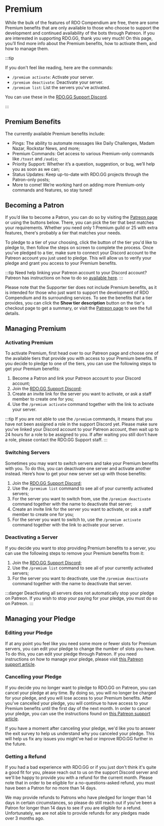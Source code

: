 # Premium


While the bulk of the features of RDO Compendium are free, there are some Premium benefits that are only available to those who choose to support the development and continued availability of the bots through Patreon. If you are interested in supporting RDO.GG, thank you very much! On this page, you’ll find more info about the Premium benefits, how to activate them, and how to manage them.

:::tip

If you don't feel like reading, here are the commands:

- `/premium activate`: Activate your server.
- `/premium deactivate`: Deactivate your server.
- `/premium list`: List the servers you've activated.

You can use these in the [RDO.GG Support Discord](https://rdo.gg/discord/).

:::

## Premium Benefits

The currently available Premium benefits include:

- Pings: The ability to automate messages like Daily Challenges, Madam Nazar, Rockstar News, and more;
- Premium Commands: Get access to various Premium-only commands like `/toast` and `/audio`;
- Priority Support: Whether it’s a question, suggestion, or bug, we’ll help you as soon as we can;
- Status Updates: Keep up-to-date with RDO.GG projects through the Patron-only posts;
- More to come! We’re working hard on adding more Premium-only commands and features, so stay tuned!

## Becoming a Patron

If you’d like to become a Patron, you can do so by visiting the [Patreon page](https://rdo.gg/patreon/) or using the buttons below. There, you can pick the tier that best matches your requirements. Whether you need only 1 Premium guild or 25 with extra features, there's probably a tier that matches your needs.

<PatreonButtons />

To pledge to a tier of your choosing, click the button of the tier you'd like to pledge to, then follow the steps on screen to complete the process. Once you've pledged to a tier, make sure to connect your Discord account to the Patreon account you just used to pledge. This will allow us to verify your pledge and grant you access to your Premium benefits.

:::tip
Need help linking your Patreon account to your Discord account? Patreon has instructions on how to do so [available here](https://support.patreon.com/hc/en-us/articles/212052266).
:::

Please note that the Supporter tier does not include Premium benefits, as it is intended for those who just want to support the development of RDO Compendium and its surrounding services. To see the benefits that a tier provides, you can click the **Show tier description** button on the tier's checkout page to get a summary, or visit the [Patreon page](https://rdo.gg/patreon/) to see the full details.

## Managing Premium

### Activating Premium

To activate Premium, first head over to our Patreon page and choose one of the available tiers that provide you with access to your Premium benefits. If you decide to pledge to one of the tiers, you can use the following steps to get your Premium benefits:

1. Become a Patron and link your Patreon account to your Discord account;
2. Join the [RDO.GG Support Discord](https://rdo.gg/discord/);
3. Create an invite link for the server you want to activate, or ask a staff member to create one for you;
4. Use the `/premium activate` command together with the link to activate your server.

:::tip
If you are not able to use the `/premium` commands, it means that you have not been assigned a role in the support Discord yet. Please make sure you've linked your Discord account to your Patreon account, then wait up to 24 hours for a role to be assigned to you. If after waiting you still don’t have a role, please contact the RDO.GG Support staff.
:::

### Switching Servers

Sometimes you may want to switch servers and take your Premium benefits with you. To do this, you can deactivate one server and activate another instead. Here’s how to get your new server set up with those benefits:

1. Join the [RDO.GG Support Discord](https://rdo.gg/discord/);
2. Use the `/premium list` command to see all of your currently activated servers;
3. For the server you want to switch from, use the `/premium deactivate` command together with the name to deactivate that server;
4. Create an invite link for the server you want to activate, or ask a staff member to create one for you;
5. For the server you want to switch to, use the `/premium activate` command together with the link to activate your server.

### Deactivating a Server

If you decide you want to stop providing Premium benefits to a server, you can use the following steps to remove your Premium benefits from it:

1. Join the [RDO.GG Support Discord](https://rdo.gg/discord/);
2. Use the `/premium list` command to see all of your currently activated servers;
3. For the server you want to deactivate, use the `/premium deactivate` command together with the name to deactivate that server.

:::danger
Deactivating all servers does not automatically stop your pledge on Patreon. If you wish to stop your paying for your pledge, you must do so on Patreon.
:::

## Managing your Pledge

### Editing your Pledge

If at any point you feel like you need some more or fewer slots for Premium servers, you can edit your pledge to change the number of slots you have. To do this, you can edit your pledge through Patreon. If you need instructions on how to manage your pledge, please visit [this Patreon support article](https://support.patreon.com/hc/en-us/articles/360000126286).

### Cancelling your Pledge

If you decide you no longer want to pledge to RDO.GG on Patreon, you can cancel your pledge at any time. By doing so, you will no longer be charged for your pledge, and you will lose access to your Premium benefits. After you've cancelled your pledge, you will continue to have access to your Premium benefits until the first day of the next month. In order to cancel your pledge, you can use the instructions found on [this Patreon support article](https://support.patreon.com/hc/en-us/articles/360005502572).

If you have a moment after canceling your pledge, we'd like you to answer the exit survey to help us understand why you canceled your pledge. This will help us fix any issues you might've had or improve RDO.GG further in the future.

### Getting a Refund

If you had a bad experience with RDO.GG or if you just don't think it's quite a good fit for you, please reach out to us on the support Discord server and we'll be happy to provide you with a refund for the current month. Please note that in order to be eligible for a no-questions-asked refund, you must have been a Patron for no more than 14 days.

We may provide refunds to Patrons who have pledged for longer than 14 days in certain circumstances, so please do still reach out if you've been a Patron for longer than 14 days to see if you are eligible for a refund. Unfortunately, we are not able to provide refunds for any pledges made over 3 months ago.
